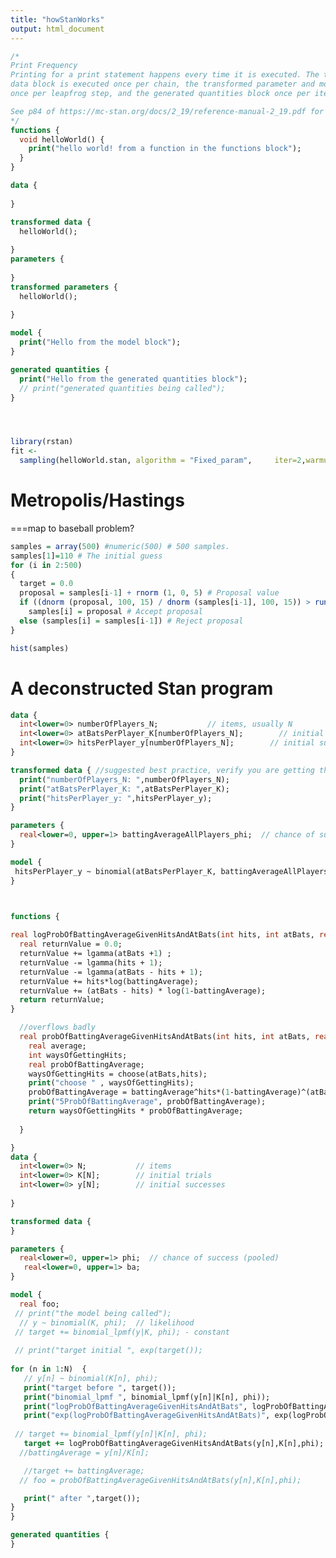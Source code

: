 ```yaml
---
title: "howStanWorks"
output: html_document
---
```


```stan

/*
Print Frequency
Printing for a print statement happens every time it is executed. The transformed
data block is executed once per chain, the transformed parameter and model blocks
once per leapfrog step, and the generated quantities block once per iteration

See p84 of https://mc-stan.org/docs/2_19/reference-manual-2_19.pdf for documentation of blocks. Lots of info there.
*/
functions {
  void helloWorld() {
    print("hello world! from a function in the functions block");
  }
}

data { 
  
}

transformed data { 
  helloWorld();
 
} 
parameters { 
   
}
transformed parameters { 
  helloWorld();
 
} 

model { 
  print("Hello from the model block");
}

generated quantities { 
  print("Hello from the generated quantities block");
  // print("generated quantities being called");
} 





```


```r
library(rstan)
fit <-
  sampling(helloWorld.stan, algorithm = "Fixed_param",     iter=2,warmup=2)
```


# Metropolis/Hastings

<need to describe>===map to baseball problem? 

```r
samples = array(500) #numeric(500) # 500 samples.
samples[1]=110 # The initial guess
for (i in 2:500)
{
  target = 0.0
  proposal = samples[i-1] + rnorm (1, 0, 5) # Proposal value
  if ((dnorm (proposal, 100, 15) / dnorm (samples[i-1], 100, 15)) > runif (1))
    samples[i] = proposal # Accept proposal
  else (samples[i] = samples[i-1]) # Reject proposal
}

hist(samples)
```

# A deconstructed Stan program

```stan

data { 
  int<lower=0> numberOfPlayers_N;           // items, usually N
  int<lower=0> atBatsPerPlayer_K[numberOfPlayers_N];        // initial trials, sometimes K
  int<lower=0> hitsPerPlayer_y[numberOfPlayers_N];        // initial successes, usually y
} 

transformed data { //suggested best practice, verify you are getting the data you think you are
  print("numberOfPlayers_N: ",numberOfPlayers_N);
  print("atBatsPerPlayer_K: ",atBatsPerPlayer_K);
  print("hitsPerPlayer_y: ",hitsPerPlayer_y);
} 

parameters { 
  real<lower=0, upper=1> battingAverageAllPlayers_phi;  // chance of success (pooled) 
} 

model { 
 hitsPerPlayer_y ~ binomial(atBatsPerPlayer_K, battingAverageAllPlayers_phi);  // likelihood
}




```



```stan

functions {
  
real logProbOfBattingAverageGivenHitsAndAtBats(int hits, int atBats, real battingAverage) {
  real returnValue = 0.0;
  returnValue += lgamma(atBats +1) ;
  returnValue -= lgamma(hits + 1);
  returnValue -= lgamma(atBats - hits + 1);
  returnValue += hits*log(battingAverage);
  returnValue += (atBats - hits) * log(1-battingAverage);
  return returnValue;
}

  //overflows badly
  real probOfBattingAverageGivenHitsAndAtBats(int hits, int atBats, real battingAverage) {
    real average;
    int waysOfGettingHits;
    real probOfBattingAverage;
    waysOfGettingHits = choose(atBats,hits);
    print("choose " , waysOfGettingHits);
    probOfBattingAverage = battingAverage^hits*(1-battingAverage)^(atBats-hits);
    print("5ProbOfBattingAverage", probOfBattingAverage);
    return waysOfGettingHits * probOfBattingAverage;
    
  }

}
data { 
  int<lower=0> N;           // items 
  int<lower=0> K[N];        // initial trials 
  int<lower=0> y[N];        // initial successes 
  
} 

transformed data { 
} 

parameters { 
  real<lower=0, upper=1> phi;  // chance of success (pooled) 
   real<lower=0, upper=1> ba; 
} 

model { 
  real foo;
 // print("the model being called");
  // y ~ binomial(K, phi);  // likelihood 
 // target += binomial_lpmf(y|K, phi); - constant
 
 // print("target initial ", exp(target());
  
for (n in 1:N)  {
   // y[n] ~ binomial(K[n], phi);
   print("target before ", target());
   print("binomial_lpmf ", binomial_lpmf(y[n]|K[n], phi));
   print("logProbOfBattingAverageGivenHitsAndAtBats", logProbOfBattingAverageGivenHitsAndAtBats(y[n],K[n],phi));
   print("exp(logProbOfBattingAverageGivenHitsAndAtBats)", exp(logProbOfBattingAverageGivenHitsAndAtBats(y[n],K[n],phi)));
   
 // target += binomial_lpmf(y[n]|K[n], phi);
   target += logProbOfBattingAverageGivenHitsAndAtBats(y[n],K[n],phi);
  //battingAverage = y[n]/K[n];

   //target += battingAverage;
  // foo = probOfBattingAverageGivenHitsAndAtBats(y[n],K[n],phi);

   print(" after ",target());
}
} 

generated quantities { 
} 




```

